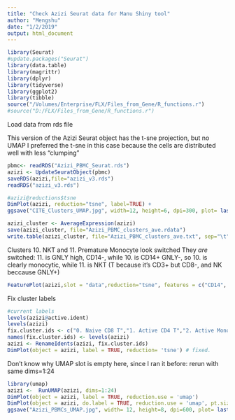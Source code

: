 ```yaml
---
title: "Check Azizi Seurat data for Manu Shiny tool"
author: "Mengshu"
date: "1/2/2019"
output: html_document
---
```



```r
library(Seurat)
#update.packages("Seurat")
library(data.table)
library(magrittr)
library(dplyr)
library(tidyverse)
library(ggplot2)
library(tibble)
source("/Volumes/Enterprise/FLX/Files_from_Gene/R_functions.r")
#source("D:/FLX/Files_from_Gene/R_functions.r")
```

Load data from rds file

This version of the Azizi Seurat object has the t-sne projection, but no UMAP
I preferred the t-sne in this case because the cells are distributed well with less "clumping"
```r
pbmc<- readRDS("Azizi_PBMC_Seurat.rds")
azizi <- UpdateSeuratObject(pbmc)
saveRDS(azizi,file="azizi_v3.rds")
readRDS("azizi_v3.rds")

#azizi@reductions$tsne
DimPlot(azizi, reduction="tsne", label=TRUE) +
ggsave("CITE_Clusters_UMAP.jpg", width=12, height=6, dpi=300, plot= last_plot(), units = "in")

azizi_cluster <- AverageExpression(azizi)
save(azizi_cluster, file="Azizi_PBMC_clusters_ave.rdata")
write.table(azizi_cluster, file="Azizi_PBMC_clusters_ave.txt", sep="\t")
```
Clusters 10. NKT and 11. Premature Monocyte look switched
They *are* switched: 11. is GNLY high, CD14-, while 10. is CD14+ GNLY-, so 10. is clearly monocytic, while 11. is NKT (T because it's CD3+ but CD8-, and NK beccause GNLY+)
```r
FeaturePlot(azizi,slot = "data",reduction="tsne", features = c("CD14", "CD3D","GNLY","CD8A"))
```
Fix cluster labels

```r
#current labels
levels(azizi@active.ident)
levels(azizi)
fix.cluster.ids <- c("0. Naive CD8 T","1. Active CD4 T","2. Active Monocyte","3. Naive CD4 T","4. B cell precursor","5. Monocyte","6. Naive CD4 T","7. T EM","8. B cells","9. NK cell","10.Immature Monocyte","11. NKT cell","12. FCGR3A+ DC4", "13. DC2","14. T effector","15. Apoptotic T","16. T RM","17. CD3+ B","18. DC1","19. Megakaryocyte" ,"20. NK precursor")  
names(fix.cluster.ids) <- levels(azizi)
azizi <- RenameIdents(azizi, fix.cluster.ids)
DimPlot(object = azizi, label = TRUE, reduction= 'tsne') # fixed. 
```







Don't know why UMAP slot is empty here, since I ran it before: rerun with same dims=1:24
```r
library(umap)
azizi <-  RunUMAP(azizi, dims=1:24) 
DimPlot(object = azizi, label = TRUE, reduction.use = 'umap')
DimPlot(object = azizi, do.label = TRUE, reduction.use = 'umap', pt.size = 0.8, label.size = 4) 
ggsave("Azizi_PBMCs_UMAP.jpg", width= 12, height=8, dpi=600, plot= last_plot(), units = "in")
```




